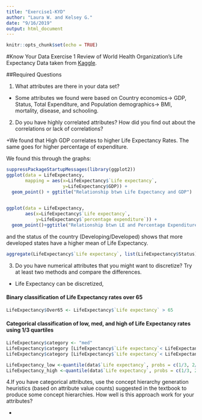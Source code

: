 ```yaml
---
title: "Exercise1-KYD"
author: "Laura W. and Kelsey G."
date: "9/16/2019"
output: html_document
---
```


```r
knitr::opts_chunk$set(echo = TRUE)
```

#Know Your Data Exercise 1
Review of World Health Organization's Life Expectancy Data taken from [Kaggle](https://www.kaggle.com/kumarajarshi/life-expectancy-who).

##Required Questions

1. What attributes are there in your data set?

+ Some attributes we found were based on Country economics-> GDP, Status, Total Expenditure, and Population demographics-> BMI, mortality, disease, and schooling.

2. Do you have highly correlated attributes? How did you find out about the correlations or lack of correlations?

+We found that High GDP correlates to higher Life Expectancy Rates. The same goes for higher percentage of expenditure. 

We found this through the graphs: 
```r
suppressPackageStartupMessages(library(ggplot2))
ggplot(data = LifeExpectancy,
       mapping = aes(x=LifeExpectancy$`Life expectancy`,
                     y=LifeExpectancy$GDP)) +
  geom_point() + ggtitle("Relationship btwn Life Expectancy and GDP")
  
```

```r
ggplot(data = LifeExpectancy,
       aes(x=LifeExpectancy$`Life expectancy`,
           y=LifeExpectancy$`percentage expenditure`)) +
  geom_point()+ggtitle("Relationship btwn LE and Percentage Expenditure") +facet_grid(.~LifeExpectancy$Status)
```

and the status of the country (Developing/Developed) shows that more developed states have a higher mean of Life Expectancy.
```r
aggregate(LifeExpectancy$`Life expectancy`, list(LifeExpectancy$Status), mean, na.rm=TRUE)

```

3. Do you have numerical attributes that you might want to discretize? Try at least two methods and compare the differences.

+ Life Expectancy can be discretized, 

#### Binary classification of Life Expectancy rates over 65
```r
LifeExpectancy$Over65 <- LifeExpectancy$`Life expectancy` > 65

```
#### Categorical classification of low, med, and high of Life Expectancy rates using 1/3 quartiles
```r
LifeExpectancy$category <- "med"
LifeExpectancy$category [LifeExpectancy$`Life expectancy`< LifeExpectancy_low] <- "Low"
LifeExpectancy$category [LifeExpectancy$`Life expectancy`< LifeExpectancy_high] <- "High"

```

```r
LifeExpectancy_low <-quantile(data$`Life expectancy`, probs = c(1/3, 2/3), na.rm = TRUE)[1]
LifeExpectancy_high <-quantile(data$`Life expectancy`, probs = c(1/3, 2/3), na.rm = TRUE)[2]
```


4.If you have categorical attributes, use the concept hierarchy generation heuristics (based on attribute value counts) suggested in the textbook to produce some concept hierarchies. How well is this approach work for your attributes?

+ 
